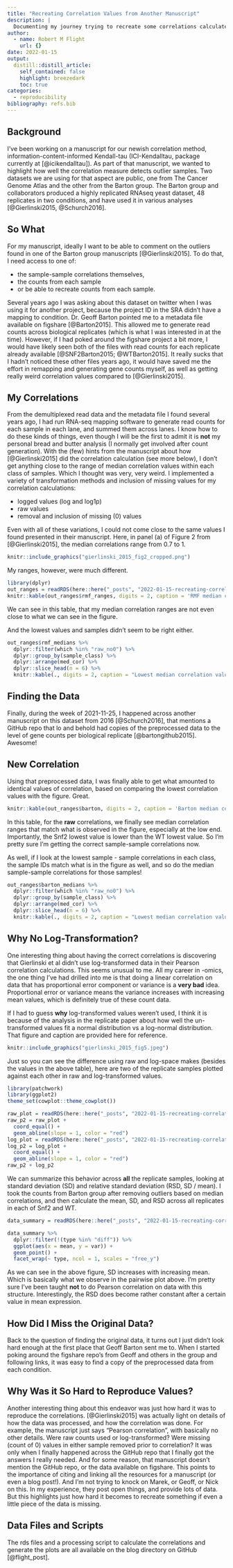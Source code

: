 ```yaml
---
title: "Recreating Correlation Values from Another Manuscript"
description: |
  Documenting my journey trying to recreate some correlations calculated in another manuscript.
author:
  - name: Robert M Flight
    url: {}
date: 2022-01-15
output:
  distill::distill_article:
    self_contained: false
    highlight: breezedark
    toc: true
categories:
  - reproducibility
bibliography: refs.bib
---
```



## Background

I've been working on a manuscript for our newish correlation method, information-content-informed Kendall-tau (ICI-Kendalltau, package currently at [@icikendalltau]).
As part of that manuscript, we wanted to highlight how well the correlation measure detects outlier samples.
Two datasets we are using for that aspect are public, one from The Cancer Genome Atlas and the other from the Barton group.
The Barton group and collaborators produced a highly replicated RNAseq yeast dataset, 48 replicates in two conditions, and have used it in various analyses [@Gierlinski2015, @Schurch2016].

## So What

For my manuscript, ideally I want to be able to comment on the outliers found in one of the Barton group manuscripts [@Gierlinski2015].
To do that, I need access to one of:

* the sample-sample correlations themselves,
* the counts from each sample
* or be able to recreate counts from each sample.

Several years ago I was asking about this dataset on twitter when I was using it for another project, because the project ID in the SRA didn't have a mapping to condition.
Dr. Geoff Barton pointed me to a metadata file available on figshare [@Barton2015].
This allowed me to generate read counts across biological replicates (which is what I was interested in at the time).
However, if I had poked around the figshare project a bit more, I would have likely seen both of the files with read counts for each replicate already available [@SNF2Barton2015; @WTBarton2015].
It really sucks that I hadn't noticed these other files years ago, it would have saved me the effort in remapping and generating gene counts myself, as well as getting really weird correlation values compared to [@Gierlinski2015].

## My Correlations

From the demultiplexed read data and the metadata file I found several years ago, I had run RNA-seq mapping software to generate read counts for each sample in each lane, and summed them across lanes.
I know how to do these kinds of things, even though I will be the first to admit it is **not** my personal bread and butter analysis (I normally get involved after count generation).
With the (few) hints from the manuscript about how [@Gierlinski2015] did the correlation calculation (see more below), I don't get anything close to the range of median correlation values within each class of samples.
Which I thought was very, very weird.
I implemented a variety of transformation methods and inclusion of missing values for my correlation calculations:

* logged values (log and log1p)
* raw values
* removal and inclusion of missing (0) values

Even with all of these variations, I could not come close to the same values I found presented in their manuscript.
Here, in panel (a) of Figure 2 from [@Gierlinski2015], the median correlations range from 0.7 to 1.

```r
knitr::include_graphics("gierlinski_2015_fig2_cropped.png")
```

My ranges, however, were much different.

```r
library(dplyr)
out_ranges = readRDS(here::here("_posts", "2022-01-15-recreating-correlation-values-from-another-manuscript", "ranges.rds"))
knitr::kable(out_ranges$rmf_ranges, digits = 2, caption = 'RMF median correlation ranges. Which is "which" method was used to calculate the correlations.')
```
We can see in this table, that my median correlation ranges are not even close to what we can see in the figure.

And the lowest values and samples didn't seem to be right either.

```r
out_ranges$rmf_medians %>%
  dplyr::filter(which %in% "raw_no0") %>%
  dplyr::group_by(sample_class) %>%
  dplyr::arrange(med_cor) %>%
  dplyr::slice_head(n = 6) %>%
  knitr::kable(., digits = 2, caption = "Lowest median correlation values using my own counts.")
```

## Finding the Data

Finally, during the week of 2021-11-25, I happened across another manuscript on this dataset from 2016 [@Schurch2016], that mentions a GitHub repo that lo and behold had copies of the preprocessed data to the level of gene counts per biological replicate [@bartongithub2015].
Awesome!

## New Correlation

Using that preprocessed data, I was finally able to get what amounted to identical values of correlation, based on comparing the lowest correlation values with the figure.
Great.

```r
knitr::kable(out_ranges$barton, digits = 2, caption = 'Barton median correlation ranges. Which is "which" method was used to calculate the correlations.')
```

In this table, for the **raw** correlations, we finally see median correlation ranges that match what is observed in the figure, especially at the low end.
Importantly, the Snf2 lowest value is lower than the WT lowest value.
So I'm pretty sure I'm getting the correct sample-sample correlations now.

As well, if I look at the lowest sample - sample correlations in each class, the sample IDs match what is in the figure as well, and so do the median sample-sample correlations for those samples!

```r
out_ranges$barton_medians %>%
  dplyr::filter(which %in% "raw_no0") %>%
  dplyr::group_by(sample_class) %>%
  dplyr::arrange(med_cor) %>%
  dplyr::slice_head(n = 6) %>%
  knitr::kable(., digits = 2, caption = "Lowest median correlation values using Barton counts.")
```

## Why No Log-Transformation?

One interesting thing about having the correct correlations is discovering that Gierlinski et al didn't use log-transformed data in their Pearson correlation calculations.
This seems unusual to me.
All my career in -omics, the one thing I've had drilled into me is that doing a linear correlation on data that has proportional error component or variance is a **very bad** idea.
Proportional error or variance means the variance increases with increasing mean values, which is definitely true of these count data.

If I had to guess **why** log-transformed values weren't used, I think it is because of the analysis in the replicate paper about how well the un-transformed values fit a normal distribution vs a log-normal distribution.
That figure and caption are provided here for reference.

```r
knitr::include_graphics("gierlinski_2015_fig5.jpeg")
```

Just so you can see the difference using raw and log-space makes (besides the values in the above table), here are two of the replicate samples plotted against each other in raw and log-transformed values.

```r
library(patchwork)
library(ggplot2)
theme_set(cowplot::theme_cowplot())

raw_plot = readRDS(here::here("_posts", "2022-01-15-recreating-correlation-values-from-another-manuscript", "raw_plot.rds"))
raw_p2 = raw_plot + 
  coord_equal() +
  geom_abline(slope = 1, color = "red")
log_plot = readRDS(here::here("_posts", "2022-01-15-recreating-correlation-values-from-another-manuscript", "log_plot.rds"))
log_p2 = log_plot +
  coord_equal() +
  geom_abline(slope = 1, color = "red")
raw_p2 + log_p2
```

We can summarize this behavior across **all** the replicate samples, looking at standard deviation (SD) and relative standard deviation (RSD, SD / mean).
I took the counts from Barton group after removing outliers based on median correlations, and then calculate the mean, SD, and RSD across all replicates in each of Snf2 and WT.

```r
data_summary = readRDS(here::here("_posts", "2022-01-15-recreating-correlation-values-from-another-manuscript", "summary.rds"))

data_summary %>%
  dplyr::filter(!(type %in% "diff")) %>%
  ggplot(aes(x = mean, y = var)) + 
  geom_point() +
  facet_wrap(~ type, ncol = 1, scales = "free_y")
```

As we can see in the above figure, SD increases with increasing mean.
Which is basically what we observe in the pairwise plot above.
I'm pretty sure I've been taught **not** to do Pearson correlation on data with this structure.
Interestingly, the RSD does become rather constant after a certain value in mean expression.

## How Did I Miss the Original Data?

Back to the question of finding the original data, it turns out I just didn't look hard enough at the first place that Geoff Barton sent me to.
When I started poking around the figshare repo's from Geoff and others in the group and following links, it was easy to find a copy of the preprocessed data from each condition.

## Why Was it So Hard to Reproduce Values?

Another interesting thing about this endeavor was just how hard it was to reproduce the correlations.
[@Gierlinski2015] was actually light on details of how the data was processed, and how the correlation was done.
For example, the manuscript just says "Pearson correlation", with basically no other details.
Were raw counts used or log-transformed?
Were missing (count of 0) values in either sample removed prior to correlation?
It was only when I finally happened across the GitHub repo that I finally got the answers I really needed.
And for some reason, that manuscript doesn't mention the GitHub repo, or the data available on figshare.
This points to the importance of citing and linking all the resources for a manuscript (or even a blog post!).
And I'm not trying to knock on Marek, or Geoff, or Nick on this.
In my experience, they post open things, and provide lots of data.
But this highlights just how hard it becomes to recreate something if even a little piece of the data is missing.

## Data Files and Scripts

The rds files and a processing script to calculate the correlations and generate the plots are all available on the blog directory on GitHub [@flight_post].
